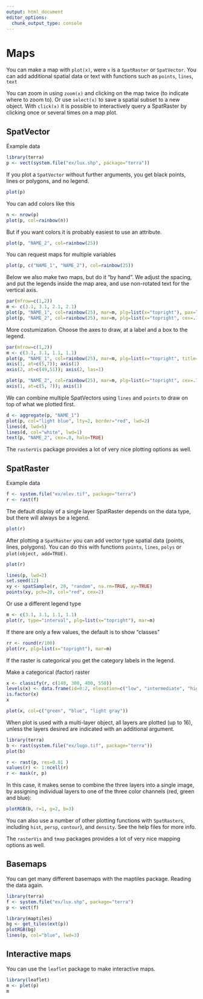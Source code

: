```yaml
---
output: html_document
editor_options: 
  chunk_output_type: console
---
```


# Maps

You can make a map with `plot(x)`, were `x` is a `SpatRaster` or `SpatVector`. You can add additional spatial data or text with functions such as `points`, `lines`, `text`

You can zoom in using `zoom(x)` and clicking on the map twice (to indicate where to zoom to). Or use `select(x)` to save a spatial subset to a new object. With `click(x)` it is possible to interactively query a SpatRaster by clicking once or several times on a map plot.

## SpatVector

Example data 

```r
library(terra)
p <- vect(system.file("ex/lux.shp", package="terra"))
```

If you plot a `SpatVector` without further arguments, you get black points, lines or polygons, and no legend.

```r
plot(p)
```

You can add colors like this

```r
n <- nrow(p)
plot(p, col=rainbow(n))
```

But if you want colors it is probably easiest to use an attribute. 

```r
plot(p, "NAME_2", col=rainbow(25))
```


You can request maps for multiple variables
```r
plot(p, c("NAME_1", "NAME_2"), col=rainbow(25))
```

Below we also make two maps, but do it "by hand". We adjust the spacing, and put the legends inside the map area, and use non-rotated text for the vertical axis.

```r
par(mfrow=c(1,2))
m <- c(3.1, 3.1, 2.1, 2.1)
plot(p, "NAME_1", col=rainbow(25), mar=m, plg=list(x="topright"), pax=list(las=1))
plot(p, "NAME_2", col=rainbow(25), mar=m, plg=list(x="topright", cex=.75), pax=list(las=1))
```

More costumization. Choose the axes to draw, at a label and a box to the legend.

```r
par(mfrow=c(1,2))
m <- c(3.1, 3.1, 1.1, 1.1)
plot(p, "NAME_1", col=rainbow(25), mar=m, plg=list(x="topright", title="District", bty = "o"), main="", axes=FALSE)
axis(1, at=c(5,7)); axis(1)
axis(2, at=c(49,51)); axis(2, las=1)

plot(p, "NAME_2", col=rainbow(25), mar=m, plg=list(x="topright", cex=.75, title="Canton", bty = "o"), main="", axes=FALSE)
axis(1, at=c(5, 7)); axis(1)
```

We can combine multiple SpatVectors using `lines` and `points` to draw on top of what we plotted first.

```r
d <- aggregate(p, "NAME_1")
plot(p, col="light blue", lty=2, border="red", lwd=2)
lines(d, lwd=5)
lines(d, col="white", lwd=1)
text(p, "NAME_2", cex=.8, halo=TRUE)
```

The `rasterVis` package provides a lot of very nice plotting options as well. 


## SpatRaster


Example data

```r
f <- system.file("ex/elev.tif", package="terra")
r <- rast(f)
```

The default display of a single layer SpatRaster depends on the data type, but there will always be a legend.
```r
plot(r)
```

After plotting a `SpatRaster` you can add vector type spatial data (points, lines, polygons). You can do this with functions `points`, `lines`, `polys` or `plot(object, add=TRUE)`. 

```r
plot(r)

lines(p, lwd=2)
set.seed(12)
xy <- spatSample(r, 20, "random", na.rm=TRUE, xy=TRUE)
points(xy, pch=20, col="red", cex=2)
```

Or use a different legend type 

```r
m <- c(3.1, 3.1, 1.1, 1.1)
plot(r, type="interval", plg=list(x="topright"), mar=m)
```

If there are only a few values, the default is to show "classes"

```r
rr <- round(r/100)
plot(rr, plg=list(x="topright"), mar=m)
```


If the raster is categorical you get the category labels in the legend.

Make a categorical (factor) raster 

```r
x <- classify(r, c(140, 300, 400, 550))
levels(x) <- data.frame(id=0:2, elevation=c("low", "intermediate", "high"))
is.factor(x)
x

plot(x, col=c("green", "blue", "light gray"))
```

When plot is used with a multi-layer object, all layers are plotted (up to 16), unless the layers desired are indicated with an additional argument. 


```r
library(terra)
b <- rast(system.file("ex/logo.tif", package="terra"))
plot(b)
```


```r
r <- rast(p, res=0.01 )
values(r) <- 1:ncell(r)
r <- mask(r, p)
```

In this case, it makes sense to combine the three layers into a single image, by assigning individual layers to one of the three color channels (red, green and blue):
```r
plotRGB(b, r=1, g=2, b=3)
```

You can also use a number of other plotting functions with `SpatRasters`, including `hist`, `persp`, `contour`}, and `density`. See the help files for more info. 

The `rasterVis` and `tmap` packages provides a lot of very nice mapping options as well. 

## Basemaps

You can get many different basemaps with the maptiles package. Reading the data again. 
```r
library(terra)
f <- system.file("ex/lux.shp", package="terra")
p <- vect(f)
```

```r
library(maptiles)
bg <- get_tiles(ext(p))
plotRGB(bg)
lines(p, col="blue", lwd=3)
```

## Interactive maps 

You can use the `leaflet` package to make interactive maps. 

```r
library(leaflet)
m <- plet(p)
m
```


